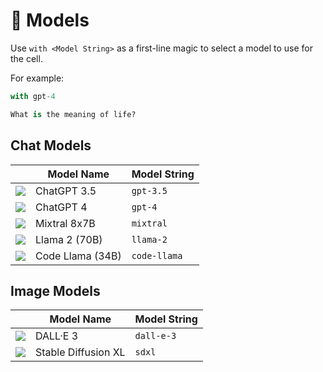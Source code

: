 # 🤖 Models

Use `with <Model String>` as a first-line magic to select a model to use for the cell.

For example:

```python
with gpt-4

What is the meaning of life?
```

## Chat Models

|                                                                                                                                            | Model Name       | Model String |
| ------------------------------------------------------------------------------------------------------------------------------------------ | ---------------- | ------------ |
| ![](https://raw.githubusercontent.com/Git-of-Thoughts/GotHub-JupyterHub-Home/main/.local/share/jupyter/kernels/chatgpt-3.5/logo-32x32.png) | ChatGPT 3.5      | `gpt-3.5`    |
| ![](https://raw.githubusercontent.com/Git-of-Thoughts/GotHub-JupyterHub-Home/main/.local/share/jupyter/kernels/chatgpt-3.5/logo-32x32.png) | ChatGPT 4        | `gpt-4`      |
| ![](https://raw.githubusercontent.com/Git-of-Thoughts/GotHub-JupyterHub-Home/main/.local/share/jupyter/kernels/mixtral/logo-32x32.png)     | Mixtral 8x7B     | `mixtral`    |
| ![](https://raw.githubusercontent.com/Git-of-Thoughts/GotHub-JupyterHub-Home/main/.local/share/jupyter/kernels/llama-2/logo-32x32.png)     | Llama 2 (70B)    | `llama-2`    |
| ![](https://raw.githubusercontent.com/Git-of-Thoughts/GotHub-JupyterHub-Home/main/.local/share/jupyter/kernels/code-llama/logo-32x32.png)  | Code Llama (34B) | `code-llama` |

## Image Models

|                                                                                                                                         | Model Name          | Model String |
| --------------------------------------------------------------------------------------------------------------------------------------- | ------------------- | ------------ |
| ![](https://raw.githubusercontent.com/Git-of-Thoughts/GotHub-JupyterHub-Home/main/.local/share/jupyter/kernels/dall-e-3/logo-32x32.png) | DALL·E 3            | `dall-e-3`   |
| ![](https://raw.githubusercontent.com/Git-of-Thoughts/GotHub-JupyterHub-Home/main/.local/share/jupyter/kernels/sdxl/logo-32x32.png)     | Stable Diffusion XL | `sdxl`       |
